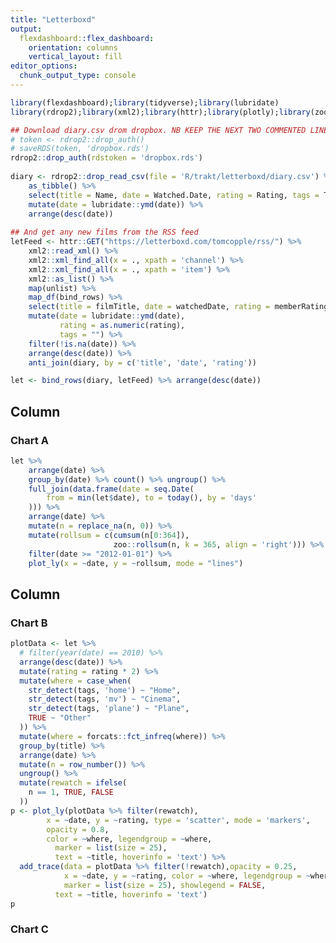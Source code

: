 ```yaml
---
title: "Letterboxd"
output: 
  flexdashboard::flex_dashboard:
    orientation: columns
    vertical_layout: fill
editor_options: 
  chunk_output_type: console
---
```


```r
library(flexdashboard);library(tidyverse);library(lubridate)
library(rdrop2);library(xml2);library(httr);library(plotly);library(zoo)

## Download diary.csv drom dropbox. NB KEEP THE NEXT TWO COMMENTED LINES
# token <- rdrop2::drop_auth()
# saveRDS(token, 'dropbox.rds')
rdrop2::drop_auth(rdstoken = 'dropbox.rds')
                  
diary <- rdrop2::drop_read_csv(file = 'R/trakt/letterboxd/diary.csv') %>% 
    as_tibble() %>% 
    select(title = Name, date = Watched.Date, rating = Rating, tags = Tags) %>% 
    mutate(date = lubridate::ymd(date)) %>% 
    arrange(desc(date))
                  
## And get any new films from the RSS feed
letFeed <- httr::GET("https://letterboxd.com/tomcopple/rss/") %>% 
    xml2::read_xml() %>% 
    xml2::xml_find_all(x = ., xpath = 'channel') %>% 
    xml2::xml_find_all(x = ., xpath = 'item') %>% 
    xml2::as_list() %>% 
    map(unlist) %>% 
    map_df(bind_rows) %>% 
    select(title = filmTitle, date = watchedDate, rating = memberRating) %>% 
    mutate(date = lubridate::ymd(date),
           rating = as.numeric(rating), 
           tags = "") %>% 
    filter(!is.na(date)) %>% 
    arrange(desc(date)) %>% 
    anti_join(diary, by = c('title', 'date', 'rating'))

let <- bind_rows(diary, letFeed) %>% arrange(desc(date))
```

Column {data-width=650}
-----------------------------------------------------------------------

### Chart A

```r
let %>% 
    arrange(date) %>% 
    group_by(date) %>% count() %>% ungroup() %>% 
    full_join(data.frame(date = seq.Date(
        from = min(let$date), to = today(), by = 'days'
    ))) %>% 
    arrange(date) %>% 
    mutate(n = replace_na(n, 0)) %>% 
    mutate(rollsum = c(cumsum(n[0:364]),
                       zoo::rollsum(n, k = 365, align = 'right'))) %>% 
    filter(date >= "2012-01-01") %>% 
    plot_ly(x = ~date, y = ~rollsum, mode = "lines")
```

Column {data-width=350}
-----------------------------------------------------------------------

### Chart B

```r
plotData <- let %>% 
  # filter(year(date) == 2010) %>%
  arrange(desc(date)) %>% 
  mutate(rating = rating * 2) %>%
  mutate(where = case_when(
    str_detect(tags, 'home') ~ "Home",
    str_detect(tags, 'mv') ~ "Cinema",
    str_detect(tags, 'plane') ~ "Plane",
    TRUE ~ "Other"
  )) %>% 
  mutate(where = forcats::fct_infreq(where)) %>% 
  group_by(title) %>% 
  arrange(date) %>% 
  mutate(n = row_number()) %>% 
  ungroup() %>% 
  mutate(rewatch = ifelse(
    n == 1, TRUE, FALSE
  ))
p <- plot_ly(plotData %>% filter(rewatch), 
        x = ~date, y = ~rating, type = 'scatter', mode = 'markers', 
        opacity = 0.8,
        color = ~where, legendgroup = ~where,
          marker = list(size = 25),
          text = ~title, hoverinfo = 'text') %>% 
  add_trace(data = plotData %>% filter(!rewatch),opacity = 0.25,
            x = ~date, y = ~rating, color = ~where, legendgroup = ~where,
            marker = list(size = 25), showlegend = FALSE,
          text = ~title, hoverinfo = 'text')
p
```

### Chart C

```r

```

